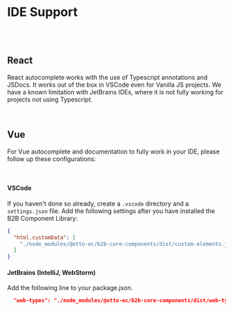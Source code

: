<Meta title="Getting Started/IDE Support" />

# IDE Support

<br />
<br />

## React

React autocomplete works with the use of Typescript annotations and JSDocs. It works out of the box in VSCode even
for Vanilla JS projects. We have a known limitation with JetBrains IDEs, where it is not fully working for projects
not using Typescript.

<br />

## Vue

For Vue autocomplete and documentation to fully work in your IDE, please follow up these configurations:

<br />

#### VSCode

If you haven't done so already, create a `.vscode` directory and a `settings.json` file. Add the following
settings after you have installed the B2B Component Library:

```json
{
  "html.customData": [
    "./node_modules/@otto-ec/b2b-core-components/dist/custom-elements.json"
  ]
}
```

#### JetBrains (IntelliJ, WebStorm)

Add the following line to your package.json.

```json
  "web-types": "./node_modules/@otto-ec/b2b-core-components/dist/web-types.json"
```
